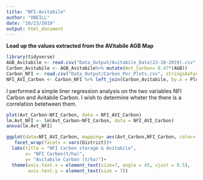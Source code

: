 ```yaml
---
title: "NFI-Avitabile"
author: "ONEILL"
date: "10/23/2019"
output: html_document
---
```


**Load up the values extracted from the AVitabile AGB Map**


```r
library(tidyverse)
AGB_Avitabile <- read.csv("Data_Output/Avitabile_Data(23-10-2019).csv",stringsAsFactors = F) %>% rename(AGB=mean)
Carbon_Avitabile <- AGB_Avitabile%>% mutate(Avt_Carbon= 0.47*(AGB))
Carbon_NFI <- read.csv("Data_Output/Carbon_Per_Plots.csv", stringsAsFactors = F) %>% rename(NFI_Carbon = Sum_CHa)
NFI_AVI_Carbon <- Carbon_NFI %>% left_join(Carbon_Avitabile, by.x = Plot_names) %>% dplyr::select(-c(EAST, NORTH,AGB)) %>% drop_na(Avt_Carbon)

```

I performed a simple liner regression analysis on the two variables NFI Carbon and Avitabile Carbon. I wish to determine wheter the there is a correlation betetween them.

```r
plot(Avt_Carbon~NFI_Carbon, data = NFI_AVI_Carbon)
lm.Avt_NFI <- lm(Avt_Carbon~NFI_Carbon, data = NFI_AVI_Carbon)
anova(lm.Avt_NFI)
```

```r
ggplot(data=NFI_AVI_Carbon, mapping= aes(Avt_Carbon,NFI_Carbon, color= Year))+ geom_point()+
   facet_wrap(facets = vars(District))+
  labs(title = "NFI Carbon storage & Avitabile", 
       x= "NFI_Carbon(t/ha)",
       y= "Avitabile Carbon (t/ha)")+
  theme(axis.text.x = element_text(size=7, angle = 45, vjust = 0.5),
        axis.text.y = element_text(size = 7))
```

